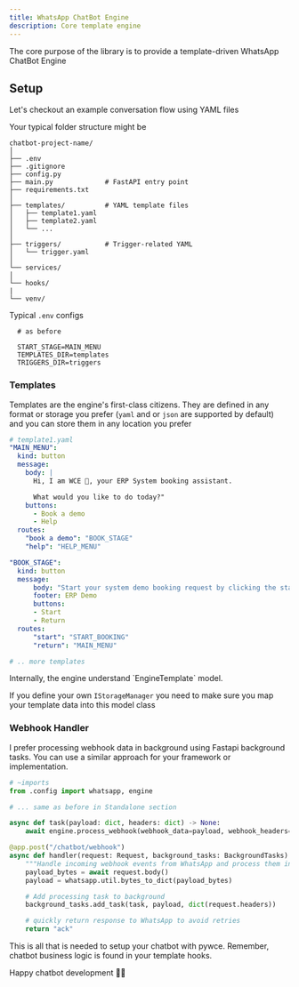 ```yaml
---
title: WhatsApp ChatBot Engine
description: Core template engine
---
```


The core purpose of the library is to provide a template-driven WhatsApp ChatBot Engine

## Setup
Let's checkout an example conversation flow using YAML files

Your typical folder structure might be

```plain
chatbot-project-name/  
│  
├── .env 
├── .gitignore
├── config.py
├── main.py             # FastAPI entry point  
├── requirements.txt
│  
├── templates/          # YAML template files  
│   ├── template1.yaml  
│   ├── template2.yaml  
│   └── ...  
│  
├── triggers/           # Trigger-related YAML  
│   └── trigger.yaml  
│  
└── services/
│  
└── hooks/
|
└── venv/
```

Typical `.env` configs
```env
  # as before

  START_STAGE=MAIN_MENU
  TEMPLATES_DIR=templates
  TRIGGERS_DIR=triggers
```

### Templates
Templates are the engine's first-class citizens. They are defined in any format or storage you prefer  (`yaml` and or `json` are supported by default) and you can store them in any location you prefer

```yaml
# template1.yaml
"MAIN_MENU":
  kind: button
  message:
    body: |
      Hi, I am WCE 🤖, your ERP System booking assistant.

      What would you like to do today?"
    buttons:
      - Book a demo
      - Help
  routes:
    "book a demo": "BOOK_STAGE"
    "help": "HELP_MENU"

"BOOK_STAGE":
  kind: button
  message:
      body: "Start your system demo booking request by clicking the start button"
      footer: ERP Demo
      buttons:
      - Start
      - Return
  routes:
      "start": "START_BOOKING"
      "return": "MAIN_MENU"

# .. more templates
```

<Info>
  Internally, the engine understand `EngineTemplate` model.

   If you define your own `IStorageManager` you need to make sure you map your template data into this model class 
</Info>


### Webhook Handler
I prefer processing webhook data in background using Fastapi background tasks. You can use a similar approach for your framework or implementation.


```python
# ~imports
from .config import whatsapp, engine

# ... same as before in Standalone section

async def task(payload: dict, headers: dict) -> None:
    await engine.process_webhook(webhook_data=payload, webhook_headers=headers)

@app.post("/chatbot/webhook")
async def handler(request: Request, background_tasks: BackgroundTasks):
    """Handle incoming webhook events from WhatsApp and process them in the background."""
    payload_bytes = await request.body()
    payload = whatsapp.util.bytes_to_dict(payload_bytes)

    # Add processing task to background
    background_tasks.add_task(task, payload, dict(request.headers))

    # quickly return response to WhatsApp to avoid retries
    return "ack"
```

This is all that is needed to setup your chatbot with pywce. Remember, chatbot business logic is found in your template hooks.

Happy chatbot development 🙂🤖